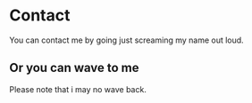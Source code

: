 
# Contact

You can contact me by going just screaming my name out loud.

## Or you can wave to me

<Wave />

Please note that i may no wave back.
